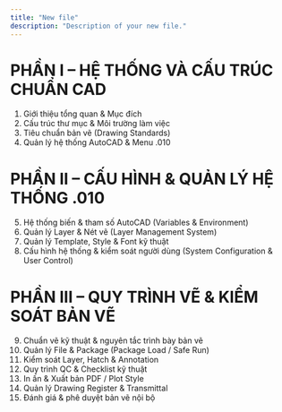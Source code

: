 ```yaml
---
title: "New file"
description: "Description of your new file."
---
```


# PHẦN I – HỆ THỐNG VÀ CẤU TRÚC CHUẨN CAD

1. Giới thiệu tổng quan & Mục đích
2. Cấu trúc thư mục & Môi trường làm việc
3. Tiêu chuẩn bản vẽ (Drawing Standards)
4. Quản lý hệ thống AutoCAD & Menu .010

# PHẦN II – CẤU HÌNH & QUẢN LÝ HỆ THỐNG .010

5. Hệ thống biến & tham số AutoCAD (Variables & Environment)
6. Quản lý Layer & Nét vẽ (Layer Management System)
7. Quản lý Template, Style & Font kỹ thuật
8. Cấu hình hệ thống & kiểm soát người dùng (System Configuration & User Control)

# PHẦN III – QUY TRÌNH VẼ & KIỂM SOÁT BẢN VẼ

 9. Chuẩn vẽ kỹ thuật & nguyên tắc trình bày bản vẽ
10. Quản lý File & Package (Package Load / Safe Run)
11. Kiểm soát Layer, Hatch & Annotation
12. Quy trình QC & Checklist kỹ thuật
13. In ấn & Xuất bản PDF / Plot Style
14. Quản lý Drawing Register & Transmittal
15. Đánh giá & phê duyệt bản vẽ nội bộ